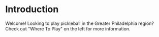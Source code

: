 # Introduction
 
Welcome! Looking to play pickleball in the Greater Philadelphia region? Check out "Where To Play" on the left for more information.